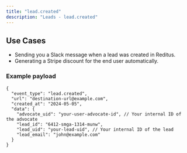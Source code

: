 ```yaml
---
title: "lead.created"
description: "Leads - lead.created"
---
```


## Use Cases
- Sending you a Slack message when a lead was created in Reditus.
- Generating a Stripe discount for the end user automatically.

### Example payload

```
{
  "event_type": "lead.created",
  "url": "destination-url@example.com",
  "created_at": "2024-05-05",
  "data": {
    "advocate_uid": "your-user-advocate-id", // Your internal ID of the advocate
    "lead_id": "6412-smga-1314-munw",
    "lead_uid": "your-lead-uid", // Your internal ID of the lead
    "lead_email": "john@example.com"
  }
}
```
